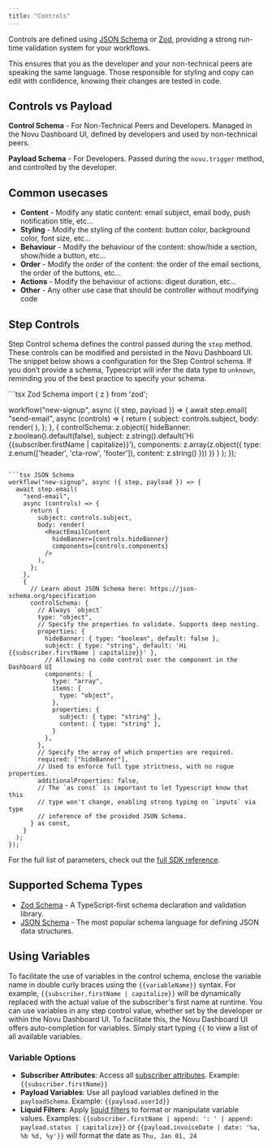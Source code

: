 ```yaml
---
title: "Controls"
---
```


Controls are defined using [JSON Schema](/recipes/json-schema) or [Zod](https://zod.dev), providing a strong run-time validation system for your workflows.

This ensures that you as the developer and your non-technical peers are speaking the same language.
Those responsible for styling and copy can edit with confidence, knowing their changes are tested in code.

## Controls vs Payload

**Control Schema** - For Non-Technical Peers and Developers. Managed in the Novu Dashboard UI, defined by developers and used by non-technical peers.

**Payload Schema** - For Developers. Passed during the `novu.trigger` method, and controlled by the developer.

## Common usecases

- **Content** - Modify any static content: email subject, email body, push notification title, etc...
- **Styling** - Modify the styling of the content: button color, background color, font size, etc...
- **Behaviour** - Modify the behaviour of the content: show/hide a section, show/hide a button, etc...
- **Order** - Modify the order of the content: the order of the email sections, the order of the buttons, etc...
- **Actions** - Modify the behaviour of actions: digest duration, etc...
- **Other** - Any other use case that should be controller without modifying code

## Step Controls

Step Control schema defines the control passed during the `step` method. These controls can be modified and persisted in the Novu Dashboard UI.
The snippet below shows a configuration for the Step Control schema. If you don’t provide a schema, Typescript will infer the data type to `unknown`, reminding you of the best practice to specify your schema.


<CodeGroup>
  ```tsx Zod Schema
  import { z } from 'zod';

  workflow("new-signup", async ({ step, payload }) => {
    await step.email(
      "send-email",
      async (controls) => {
        return {
          subject: controls.subject,
          body: render(
            <ReactEmailContent
              hideBanner={controls.hideBanner}
              components={controls.components}
            />
          ),
        };
      },
      {
        controlSchema: z.object({
          hideBanner: z.boolean().default(false),
          subject: z.string().default('Hi {{subscriber.firstName | capitalize}}'),
          components: z.array(z.object({
            type: z.enum(['header', 'cta-row', 'footer']),
            content: z.string()
          }))
        })
      }
    );
  });
  ```

  ```tsx JSON Schema
  workflow("new-signup", async ({ step, payload }) => {
    await step.email(
      "send-email",
      async (controls) => {
        return {
          subject: controls.subject,
          body: render(
            <ReactEmailContent
              hideBanner={controls.hideBanner}
              components={controls.components}
            />
          ),
        };
      },
      {
        // Learn about JSON Schema here: https://json-schema.org/specification
        controlSchema: {
          // Always `object`
          type: "object",
          // Specify the properties to validate. Supports deep nesting.
          properties: {
            hideBanner: { type: "boolean", default: false },
            subject: { type: "string", default: 'Hi {{subscriber.firstName | capitalize}}' },
            // Allowing no code control over the component in the Dashboard UI
            components: {
              type: "array",
              items: {
                type: "object",
              },
              properties: {
                subject: { type: "string" },
                content: { type: "string" },
              }
            },
          },
          // Specify the array of which properties are required.
          required: ["hideBanner"],
          // Used to enforce full type strictness, with no rogue properties.
          additionalProperties: false,
          // The `as const` is important to let Typescript know that this
          // type won't change, enabling strong typing on `inputs` via type
          // inference of the provided JSON Schema.
        } as const,
      }
    );
  });
  ```
</CodeGroup>

For the full list of parameters, check out the [full SDK reference](/sdks/framework/typescript/steps/email).

## Supported Schema Types
- [Zod Schema](https://zod.dev/) - A TypeScript-first schema declaration and validation library.
- [JSON Schema](/recipes/json-schema) - The most popular schema language for defining JSON data structures.

## Using Variables

To facilitate the use of variables in the control schema, enclose the variable name in double curly braces using the `{{variableName}}` syntax. For example, `{{subscriber.firstName | capitalize}}` will be dynamically replaced with the actual value of the subscriber's first name at runtime.
You can use variables in any step control value, whether set by the developer or within the Novu Dashboard UI. To facilitate this, the Novu Dashboard UI offers auto-completion for variables. Simply start typing `{{` to view a list of all available variables.

### Variable Options
- **Subscriber Attributes**: Access all [subscriber attributes](https://docs.novu.co/concepts/subscribers#subscriber-attributes). Example: `{{subscriber.firstName}}`
- **Payload Variables**: Use all payload variables defined in the `payloadSchema`. Example: `{{payload.userId}}`
- **Liquid Filters**: Apply [liquid filters](https://liquidjs.com/filters/overview.html) to format or manipulate variable values. Examples: `{{subscriber.firstName | append: ': ' | append: payload.status | capitalize}}` or
`{{payload.invoiceDate | date: '%a, %b %d, %y'}}` will format the date as `Thu, Jan 01, 24`



